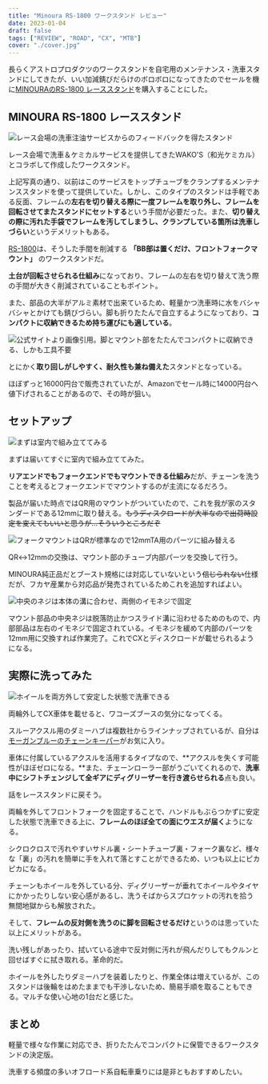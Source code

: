 ```yaml
---
title: "Minoura RS-1800 ワークスタンド レビュー"
date: 2023-01-04
draft: false
tags: ["REVIEW", "ROAD", "CX", "MTB"]
cover: "./cover.jpg"
---
```


長らくアストロプロダクツのワークスタンドを自宅用のメンテナンス・洗車スタンドにしてきたが、いい加減錆びだらけのボロボロになってきたのでセールを機に[MINOURAのRS-1800 レーススタンド](https://amzn.to/3jDsGBD)を購入することにした。

## MINOURA RS-1800 レーススタンド

![レース会場の洗車注油サービスからのフィードバックを得たスタンド](./old_wakos.jpg)

レース会場で洗車＆ケミカルサービスを提供してきたWAKO'S（和光ケミカル）とコラボして作成したワークスタンド。

上記写真の通り、以前はこのサービスをトップチューブをクランプするメンテナンススタンドを使って提供していた。しかし、このタイプのスタンドは手軽である反面、フレームの**左右を切り替える際に一度フレームを取り外し、フレームを回転させてまたスタンドにセットする**という手間が必要だった。また、**切り替えの際に汚れた手袋でフレームを汚してしまうし、クランプしている箇所は洗車しづらい**というデメリットもある。

[RS-1800](https://amzn.to/3jDsGBD)は、そうした手間を削減する **「BB部は置くだけ、フロントフォークマウント」** のワークスタンドだ。

**土台が回転させられる仕組み**になっており、フレームの左右を切り替えて洗う際の手間が大きく削減されていることもポイント。

また、部品の大半がアルミ素材で出来ているため、軽量かつ洗車時に水をバシャバシャとかけても錆びづらい。脚も折りたたんで自立するようになっており、**コンパクトに収納できるため持ち運びにも適している**。

![公式サイトより画像引用。脚とマウント部をたたんでコンパクトに収納できる、しかも工具不要](./rs-1800-02.jpg)

とにかく**取り回しがしやすく、耐久性も兼ね備えた**スタンドとなっている。

ほぼずっと16000円台で販売されていたが、Amazonでセール時に14000円台へ値下げされることがあるので、その時が狙い。

<LinkBox url="https://www.amazon.co.jp/gp/product/B078GVS4CT/" isAmazonLink />

## セットアップ

![まずは室内で組み立ててみる](./workstand.jpg)

まずは届いてすぐに室内で組み立ててみた。

**リアエンドでもフォークエンドでもマウントできる仕組み**だが、チェーンを洗うことを考えるとフォークエンドでマウントするのが主流になるだろう。

製品が届いた時点ではQR用のマウントがついていたので、これを我が家のスタンダードである12mmに取り替える。~~もうディスクロードが大半なので出荷時設定を変えてもいいと思うが…そういうところだぞ~~

![フォークマウントはQRが標準なので12mmTA用のパーツに組み替える](./change_ta12.jpg)

QR↔12mmの交換は、マウント部のチューブ内部パーツを交換して行う。

MINOURA純正品だとブースト規格には対応していないという~~信じられない~~仕様だが、フカヤ産業から対応品が発売されているためこれを追加すればよい。

<LinkBox url="https://fukaya-nagoya.co.jp/product/rs-1800boost-fork/" />

![中央のネジは本体の溝に合わせ、両側のイモネジで固定](./change_ta12_2.jpg)

マウント部品の中央ネジは脱落防止かつスライド溝に沿わせるためのもので、内部部品は左右のイモネジで固定されている。イモネジを緩めて内部のパーツを12mm用に交換すれば作業完了。これでCXとディスクロードが載せられるようになる。

## 実際に洗ってみた

![ホイールを両方外して安定した状態で洗車できる](./cover.jpg)

両輪外してCX車体を載せると、ワコーズブースの気分になってくる。

スルーアクスル用のダミーハブは複数社からラインナップされているが、自分は[モーガンブルーのチェーンキーパー](https://amzn.to/3GnVtTr)がお気に入り。

<Amzn asin="B07FKGR3HX">

車体に付属しているアクスルを活用するタイプなので、**アクスルを失くす可能性がほぼゼロになる。**また、チェーンローラー部がうごいてくれるので、**洗車中にシフトチェンジして全ギアにディグリーザーを行き渡らせられる**点も良い。

話をレーススタンドに戻そう。

両輪を外してフロントフォークを固定することで、ハンドルもぶらつかずに安定した状態で洗車できる上に、**フレームのほぼ全ての面にウエスが届く**ようになる。

シクロクロスで汚れやすいサドル裏・シートチューブ裏・フォーク裏など、様々な「裏」の汚れを簡単に手を入れて落とすことができるため、いつも以上にピカピカになる。

チェーンもホイールを外している分、ディグリーザーが垂れてホイールやタイヤにかかったりしない安心感があるし、洗うそばからスプロケットの汚れを拾う無間地獄からも解放された。

そして、**フレームの反対側を洗うのに脚を回転させるだけ**というのは思っていた以上にメリットがある。

洗い残しがあったり、拭いている途中で反対側に汚れが飛んだりしてもクルンと回せばすぐに拭き取れる。革命的だ。

ホイールを外したりダミーハブを装着したりと、作業全体は増えているが、このスタンドは後輪をはめたままでも干渉しないため、簡易手順を取ることもできる。マルチな使い心地の1台だと感じた。

## まとめ

軽量で様々な作業に対応でき、折りたたんでコンパクトに保管できるワークスタンドの決定版。

洗車する頻度の多いオフロード系自転車乗りには是非ともおすすめしたい。

<LinkBox url="https://www.amazon.co.jp/gp/product/B078GVS4CT/" isAmazonLink />
